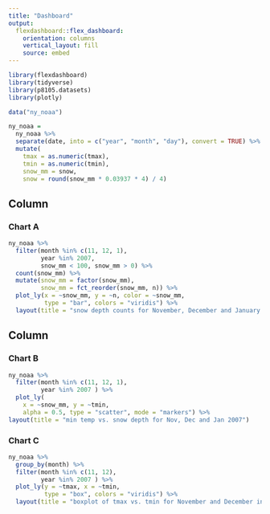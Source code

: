```yaml
---
title: "Dashboard"
output: 
  flexdashboard::flex_dashboard:
    orientation: columns
    vertical_layout: fill
    source: embed
---
```


```r
library(flexdashboard)
library(tidyverse)
library(p8105.datasets)
library(plotly)
```

```r
data("ny_noaa")

ny_noaa = 
  ny_noaa %>% 
  separate(date, into = c("year", "month", "day"), convert = TRUE) %>% 
  mutate(
    tmax = as.numeric(tmax),
    tmin = as.numeric(tmin),
    snow_mm = snow,
    snow = round(snow_mm * 0.03937 * 4) / 4)
```

Column {data-width=550}
-----------------------------------------------------------------------

### Chart A

```r
ny_noaa %>% 
  filter(month %in% c(11, 12, 1),
         year %in% 2007,
         snow_mm < 100, snow_mm > 0) %>% 
  count(snow_mm) %>% 
  mutate(snow_mm = factor(snow_mm),
         snow_mm = fct_reorder(snow_mm, n)) %>% 
  plot_ly(x = ~snow_mm, y = ~n, color = ~snow_mm,
          type = "bar", colors = "viridis") %>% 
  layout(title = "snow depth counts for November, December and January in 2007")
```

Column {data-width=450}
-----------------------------------------------------------------------

### Chart B

```r
ny_noaa %>% 
  filter(month %in% c(11, 12, 1),
         year %in% 2007 ) %>% 
  plot_ly(
    x = ~snow_mm, y = ~tmin, 
    alpha = 0.5, type = "scatter", mode = "markers") %>% 
layout(title = "min temp vs. snow depth for Nov, Dec and Jan 2007")
```

### Chart C

```r
ny_noaa %>% 
  group_by(month) %>% 
  filter(month %in% c(11, 12),
         year %in% 2007 ) %>% 
  plot_ly(y = ~tmax, x = ~tmin,
          type = "box", colors = "viridis") %>% 
  layout(title = "boxplot of tmax vs. tmin for November and December in 2007")
```

